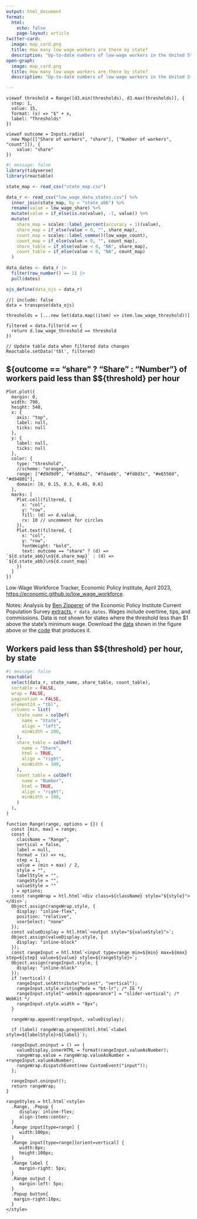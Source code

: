 ```yaml
---
output: html_document
format:
  html:
    echo: false
    page-layout: article
twitter-card:
  image: map_card.png
  title: How many low wage workers are there by state?
  description: "Up-to-date numbers of low-wage workers in the United States, by state."
open-graph:
  image: map_card.png
  title: How many low wage workers are there by state?
  description: "Up-to-date numbers of low-wage workers in the United States, by state."

---
```


::: {.grid style="gap:unset"}

::: {.g-col-12 .g-col-md-6}
```ojs
viewof threshold = Range([d3.min(thresholds), d3.max(thresholds)], {
  step: 1,
  value: 15,
  format: (x) => "$" + x,
  label: "Thresholds"
})
```
:::

::: {.g-col-12 .g-col-md-6}
```ojs
viewof outcome = Inputs.radio(
  new Map([["Share of workers", "share"], ["Number of workers", "count"]]), {
    value: "share"
})
```
:::

:::

```r
#| message: false
library(tidyverse)
library(reactable)

state_map <- read_csv("state_map.csv")

data_r <- read_csv("low_wage_data_states.csv") %>% 
  inner_join(state_map, by = "state_abb") %>% 
  rename(value = low_wage_share) %>% 
  mutate(value = if_else(is.na(value), -1, value)) %>% 
  mutate(
    share_map = scales::label_percent(accuracy = 1)(value),
    share_map = if_else(value < 0, "", share_map),
    count_map = scales::label_comma()(low_wage_count),
    count_map = if_else(value < 0, "", count_map),
    share_table = if_else(value < 0, "NA", share_map),
    count_table = if_else(value < 0, "NA", count_map)
  ) 

data_dates <- data_r |> 
  filter(row_number() == 1) |> 
  pull(dates)

ojs_define(data_ojs = data_r)
```

```ojs
//| include: false
data = transpose(data_ojs)

thresholds = [...new Set(data.map((item) => item.low_wage_threshold))]

filtered = data.filter(d => {
  return d.low_wage_threshold == threshold
})

// Update table data when filtered data changes
Reactable.setData('tbl', filtered)
```

## \${outcome == "share" ? "Share" : "Number"} of workers paid less than \$\${threshold} per hour

```ojs
Plot.plot({
  margin: 0,
  width: 790,
  height: 540,
  x: {
    axis: "top",
    label: null,
    ticks: null
  },
  y: {
    label: null,
    ticks: null
  },
  color: {
    type: "threshold",
    //scheme: "oranges",
    range: ["#d9d9d9", "#fdd0a2", "#fdae6b", "#fd8d3c", "#e6550d", "#d94801"],
    domain: [0, 0.15, 0.3, 0.45, 0.6]
  },
  marks: [
    Plot.cell(filtered, {
      x: "col",
      y: "row",   
      fill: (d) => d.value,
      rx: 10 // uncomment for circles
    }),
    Plot.text(filtered, {
      x: "col",
      y: "row",
      fontWeight: "bold",
      text: outcome == "share" ? (d) => `${d.state_abb}\n${d.share_map}` : (d) => `${d.state_abb}\n${d.count_map}`
    })
  ]
})
```

Low-Wage Workforce Tracker, Economic Policy Institute, April 2023, <https://economic.github.io/low_wage_workforce>.

Notes: Analysis by [Ben Zipperer](https://www.epi.org/people/ben-zipperer/) of the Economic Policy Institute Current Population Survey [extracts](https://microdata.epi.org/), `r data_dates`. Wages include overtime, tips, and commissions. Data is not shown for states where the threshold less than $1 above the state's minimum wage. Download the [data](low_wage_data_states.csv) shown in the figure above or the [code](https://github.com/Economic/low_wage_workforce) that produces it.

## Workers paid less than \$\${threshold} per hour, by state
```r
#| message: false
reactable(
  select(data_r, state_name, share_table, count_table),
  sortable = FALSE,
  wrap = FALSE,
  pagination = FALSE,
  elementId = "tbl",
  columns = list(
    state_name = colDef(
      name = "State",
      align = "left",
      minWidth = 200,
    ),
    share_table = colDef(
      name = "Share",
      html = TRUE,
      align = "right",
      minWidth = 100,
    ),
    count_table = colDef(
      name = "Number",
      html = TRUE,
      align = "right",
      minWidth = 100,
    )
  ),
)
```


```ojs
function Range(range, options = {}) {
  const [min, max] = range;
  const {
    className = "Range",
    vertical = false,
    label = null,
    format = (x) => +x,
    step = 1,
    value = (min + max) / 2,
    style = "",
    labelStyle = "",
    rangeStyle = "",
    valueStyle = ""
  } = options;
  const rangeWrap = htl.html`<div class=${className} style="${style}"></div>`;
  Object.assign(rangeWrap.style, {
    display: "inline-flex",
    position: "relative",
    userSelect: "none"
  });
  const valueDisplay = htl.html`<output style="${valueStyle}">`;
  Object.assign(valueDisplay.style, {
    display: "inline-block"
  });
  const rangeInput = htl.html`<input type=range min=${min} max=${max} step=${step} value=${value} style=${rangeStyle}>`;
  Object.assign(rangeInput.style, {
    display: "inline-block"
  });
  if (vertical) {
    rangeInput.setAttribute("orient", "vertical");
    rangeInput.style.writingMode = "bt-lr"; /* IE */
    rangeInput.style["-webkit-appearance"] = "slider-vertical"; /* WebKit */
    rangeInput.style.width = "8px";
  }

  rangeWrap.append(rangeInput, valueDisplay);

  if (label) rangeWrap.prepend(htl.html`<label style=${labelStyle}>${label}`);

  rangeInput.oninput = () => {
    valueDisplay.innerHTML = format(rangeInput.valueAsNumber);
    rangeWrap.value = rangeWrap.valueAsNumber = +rangeInput.valueAsNumber;
    rangeWrap.dispatchEvent(new CustomEvent("input"));
  };

  rangeInput.oninput();
  return rangeWrap;
}

rangeStyles = htl.html`<style>
  .Range, .Popup {
     display: inline-flex;
     align-items:center;
  }
  .Range input[type=range] {
     width:100px;
  }
  .Range input[type=range][orient=vertical] {
     width:8px;
     height:100px;
  }
  .Range label {
     margin-right: 5px;
  }
  .Range output {
     margin-left: 5px;
  }
  .Popup button{
   margin-right:10px;
  }
</style>
`
```